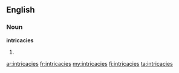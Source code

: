 ==English==
===Noun===
'''intricacies'''
# {{plural of|[[intricacy]]}}

[[ar:intricacies]]
[[fr:intricacies]]
[[my:intricacies]]
[[fi:intricacies]]
[[ta:intricacies]]